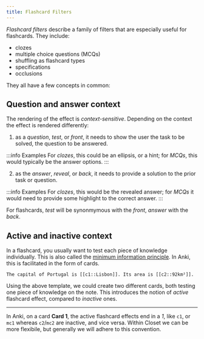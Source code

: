 ```yaml
---
title: Flashcard Filters
---
```


_Flashcard filters_ describe a family of filters that are especially useful for flashcards.
They include:

- clozes
- multiple choice questions (MCQs)
- shuffling as flashcard types
- specifications
- occlusions

They all have a few concepts in common:

## Question and answer context

The rendering of the effect is _context-sensitive_.
Depending on the context the effect is rendered differently:

1. as a _question_, _test_, or _front_, it needs to show the user the task to be solved, the question to be answered.

:::info Examples
For *clozes*, this could be an ellipsis, or a hint; for *MCQs*, this would typically be the answer options.
:::

2. as the _answer_, _reveal_, or _back_, it needs to provide a solution to the prior task or question.

:::info Examples
For *clozes*, this would be the revealed answer; for *MCQs* it would need to provide some highlight to the correct answer.
:::

For flashcards, _test_ will be synonmymous with the _front_, _answer_ with the _back_.

## Active and inactive context

In a flashcard, you usually want to test each piece of knowledge individually.
This is also called the [minimum information principle](https://www.supermemo.com/de/archives1990-2015/articles/20rules#minimum%20information%20principle).
In Anki, this is facilitated in the form of cards.

```closet
The capital of Portugal is [[c1::Lisbon]]. Its area is [[c2::92km²]].
```

Using the above template, we could create two different cards, both testing one piece of knowledge on the note.
This introduces the notion of _active_ flashcard effect, compared to _inactive_ ones.

---

In Anki, on a card **Card 1**, the active flashcard effects end in a _1_, like `c1`, or `mc1` whereas `c2`/`mc2` are inactive, and vice versa.
Within Closet we can be more flexibile, but generally we will adhere to this convention.
